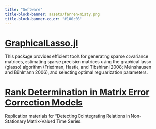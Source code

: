 ```yaml
---
title: "Software"
title-block-banner: assets/farren-misty.png
title-block-banner-color: "#100c08"
---
```


<style>

main {
    z-index: 100;
}

#title-block-header {
  margin-block-end: -25rem;
  position: relative;
  margin-top: 1px;
  height: 800px;
}

.quarto-title-banner {
  margin-block-end: 1rem;
  position: relative;
  margin-top: -10px;
  height: 85%;
}

</style>


# [GraphicalLasso.jl](https://github.com/ivanuricardo/GraphicalLasso.jl)

This package provides efficient tools for generating sparse covariance matrices, estimating sparse precision matrices using the graphical lasso (glasso) algorithm (Friedman, Hastie, and Tibshirani 2008; Meinshausen and Bühlmann 2006), and selecting optimal regularization parameters.

# [Rank Determination in Matrix Error Correction Models](https://github.com/ivanuricardo/MECMrankdetermination)

Replication materials for "Detecting Cointegrating Relations in Non-Stationary Matrix-Valued Time Series.
 

